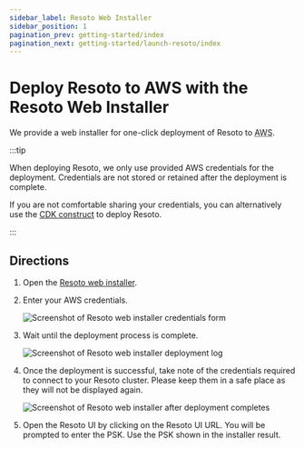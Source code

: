 ```yaml
---
sidebar_label: Resoto Web Installer
sidebar_position: 1
pagination_prev: getting-started/index
pagination_next: getting-started/launch-resoto/index
---
```


# Deploy Resoto to AWS with the Resoto Web Installer

We provide a web installer for one-click deployment of Resoto to <abbr title="Amazon Web Services">AWS</abbr>.

:::tip

When deploying Resoto, we only use provided AWS credentials for the deployment. Credentials are not stored or retained after the deployment is complete.

If you are not comfortable sharing your credentials, you can alternatively use the [CDK construct](../cdk.mdx) to deploy Resoto.

:::

## Directions

1. Open the [Resoto web installer](https://install.resoto.com).

2. Enter your AWS credentials.

   ![Screenshot of Resoto web installer credentials form](./img/form.png)

3. Wait until the deployment process is complete.

   ![Screenshot of Resoto web installer deployment log](./img/deployment-log.png)

4. Once the deployment is successful, take note of the credentials required to connect to your Resoto cluster. Please keep them in a safe place as they will not be displayed again.

   ![Screenshot of Resoto web installer after deployment completes](./img/psk.png)

5. Open the Resoto UI by clicking on the Resoto UI URL. You will be prompted to enter the PSK. Use the PSK shown in the installer result.
